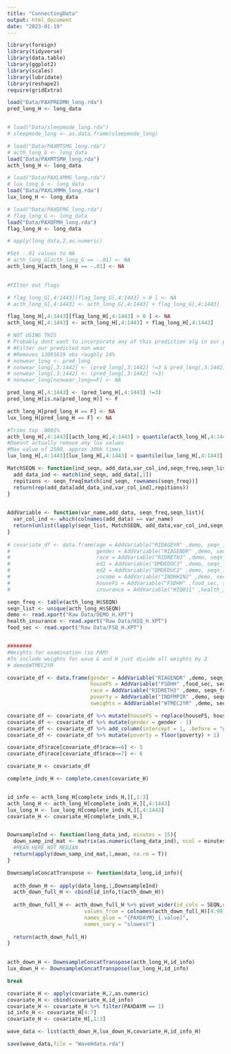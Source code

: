 ```yaml
---
title: "ConnectingData"
output: html_document
date: "2023-01-19"
---
```


```r
library(foreign)
library(tidyverse)
library(data.table)
library(ggplot2)
library(scales)
library(lubridate)
library(reshape2)
require(gridExtra)

load("Data/PAXPREDMH_long.rda")
pred_long_H <- long_data


# load("Data/sleepmode_long.rda")
# sleepmode_long <- as.data.frame(sleepmode_long)

# load("Data/PAXMTSMG_long.rda")
# acth_long_G <- long_data
load("Data/PAXMTSMH_long.rda")
acth_long_H <- long_data

# load("Data/PAXLXMMG_long.rda")
# lux_long_G <- long_data
load("Data/PAXLXMMH_long.rda")
lux_long_H <- long_data

# load("Data/PAXQFMG_long.rda")
# flag_long_G <- long_data
load("Data/PAXQFMH_long.rda")
flag_long_H <- long_data

# apply(long_data,2,as.numeric)

#Set -.01 values to NA
# acth_long_G[acth_long_G == -.01] <- NA
acth_long_H[acth_long_H == -.01] <- NA
 

#FIlter out flags

# flag_long_G[,4:1443][flag_long_G[,4:1443] > 0 ] <- NA
# acth_long_G[,4:1443] <- acth_long_G[,4:1443] + flag_long_G[,4:1443]

flag_long_H[,4:1443][flag_long_H[,4:1443] > 0 ] <- NA
acth_long_H[,4:1443] <- acth_long_H[,4:1443] + flag_long_H[,4:1443]

# NOT USING THIS
# Probably dont want to incorporate any of this prediction alg in our pred alg
# #Filter our predicted non wear
# #Removes 12091619 obs roughly 14% 
# nonwear_long <- pred_long
# nonwear_long[,3:1442] <- (pred_long[,3:1442] !=3 & pred_long[,3:1442] !=4)
# nonwear_long[,3:1442] <- (pred_long[,3:1442] !=3)
# nonwear_long[nonwear_long==F] <- NA

pred_long_H[,4:1443] <- (pred_long_H[,4:1443] !=3)
pred_long_H[is.na(pred_long_H)] <- F

acth_long_H[pred_long_H == F] <- NA
lux_long_H[pred_long_H == F] <- NA

#Trims top .0001%
acth_long_H[,4:1443][acth_long_H[,4:1443] > quantile(acth_long_H[,4:1443], probs = .9999,na.rm = T)] <- NA
#Doesnt actually remove any lux values
#Max value of 2500, approx 300k times
lux_long_H[,4:1443][lux_long_H[,4:1443] > quantile(lux_long_H[,4:1443], probs = .9999,na.rm = T)] <- NA
```

```r
MatchSEQN <- function(ind_seqn, add_data,var_col_ind,seqn_freq,seqn_list){
  add_data_ind <- match(ind_seqn, add_data[,1])
  repitions <- seqn_freq[match(ind_seqn, rownames(seqn_freq))]
  return(rep(add_data[add_data_ind,var_col_ind],repitions))
}
  

AddVariable <- function(var_name,add_data, seqn_freq,seqn_list){
  var_col_ind <- which(colnames(add_data) == var_name)
  return(unlist(lapply(seqn_list, MatchSEQN, add_data,var_col_ind,seqn_freq,seqn_list)))
}
 
# covariate_df <- data.frame(age = AddVariable("RIDAGEYR" ,demo, seqn_freq, seqn_list),
#                            gender = AddVariable("RIAGENDR" ,demo, seqn_freq, seqn_list),
#                            race = AddVariable("RIDRETH3" ,demo, seqn_freq, seqn_list),
#                            ed1 = AddVariable("DMDEDUC3" ,demo, seqn_freq, seqn_list),
#                            ed2 = AddVariable("DMDEDUC2" ,demo, seqn_freq, seqn_list),
#                            income = AddVariable("INDHHIN2" ,demo, seqn_freq, seqn_list),
#                            houseFS = AddVariable("FSDHH" ,food_sec, seqn_freq, seqn_list),
#                            insurance = AddVariable("HIQ011" ,health_insurance, seqn_freq, seqn_list))

seqn_freq <- table(acth_long_H$SEQN)
seqn_list <- unique(acth_long_H$SEQN)
demo <- read.xport("Raw Data/DEMO_H.XPT")
health_insurance <- read.xport("Raw Data/HIQ_H.XPT")
food_sec <- read.xport("Raw Data/FSQ_H.XPT")


########
#Weights for examination (so PAM)
#To include weights for wave G and H just divide all weights by 2
# demo$WTMEC2YR 

covariate_df <- data.frame(gender = AddVariable("RIAGENDR" ,demo, seqn_freq, seqn_list),
                           houseFS = AddVariable("FSDHH" ,food_sec, seqn_freq, seqn_list),
                           race = AddVariable("RIDRETH3" ,demo, seqn_freq, seqn_list),
                           poverty = AddVariable("INDFMPIR" ,demo, seqn_freq, seqn_list),
                           sweights = AddVariable("WTMEC2YR" ,demo, seqn_freq, seqn_list))

covariate_df <- covariate_df %>% mutate(houseFS = replace(houseFS, houseFS > 1, 2) - 1)
covariate_df <- covariate_df %>% mutate(gender = gender - 1)
covariate_df <- covariate_df %>% add_column(intercept = 1, .before = "gender")
covariate_df <- covariate_df %>% mutate(poverty = floor(poverty) + 1)

covariate_df$race[covariate_df$race==6] <- 5
covariate_df$race[covariate_df$race==7] <- 6

covariate_H <- covariate_df

complete_inds_H <- complete.cases(covariate_H)


id_info <- acth_long_H[complete_inds_H,][,1:3]
acth_long_H <- acth_long_H[complete_inds_H,][,4:1443]
lux_long_H <- lux_long_H[complete_inds_H,][,4:1443]
covariate_H <- covariate_H[complete_inds_H,]


DownsampleInd <- function(long_data_ind, minutes = 15){
  down_samp_ind_mat <- matrix(as.numeric(long_data_ind), ncol = minutes, byrow = T)
  #MEAN HERE NOT MEDIAN
  return(apply(down_samp_ind_mat,1,mean, na.rm = T))
}

DownsampleConcatTranspose <- function(data_long,id_info){
  
  acth_down_H <- apply(data_long,1,DownsampleInd)
  acth_down_full_H <- cbind(id_info,t(acth_down_H))
  
  acth_down_full_H <- acth_down_full_H %>% pivot_wider(id_cols = SEQN,names_from = PAXDAYM,
                         values_from = colnames(acth_down_full_H)[4:99],
                         names_glue = "{PAXDAYM}_{.value}",
                         names_vary = "slowest")
  
  return(acth_down_full_H)
}

  
acth_down_H <- DownsampleConcatTranspose(acth_long_H,id_info)
lux_down_H <- DownsampleConcatTranspose(lux_long_H,id_info)

break

covariate_H <- apply(covariate_H,2,as.numeric) 
covariate_H <- cbind(covariate_H,id_info)
covariate_H <- covariate_H %>% filter(PAXDAYM == 1)
id_info_H <- covariate_H[4:7]
covariate_H <- covariate_H[,1:3]

wave_data <- list(acth_down_H,lux_down_H,covariate_H,id_info_H)

save(wave_data,file = "WaveHdata.rda")

```
